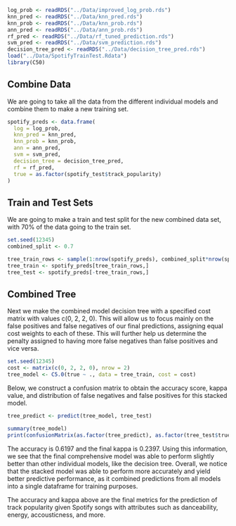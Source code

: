 ```r
log_prob <- readRDS("../Data/improved_log_prob.rds")
knn_pred <- readRDS("../Data/knn_pred.rds")
knn_prob <- readRDS("../Data/knn_prob.rds")
ann_pred <- readRDS("../Data/ann_prob.rds")
rf_pred <- readRDS("../Data/rf_tuned_prediction.rds")
svm_pred <- readRDS("../Data/svm_prediction.rds")
decision_tree_pred <- readRDS("../Data/decision_tree_pred.rds")
load("../Data/SpotifyTrainTest.Rdata")
library(C50)
```

## Combine Data

We are going to take all the data from the different individual models and combine them to make a new training set.
```r
spotify_preds <- data.frame(
  log = log_prob,
  knn_pred = knn_pred,
  knn_prob = knn_prob,
  ann = ann_pred,
  svm = svm_pred,
  decision_tree = decision_tree_pred,
  rf = rf_pred,
  true = as.factor(spotify_test$track_popularity)
)
```


## Train and Test Sets

We are going to make a train and test split for the new combined data set, with 70\% of the data going to the train set.
```r
set.seed(12345)
combined_split <- 0.7

tree_train_rows <- sample(1:nrow(spotify_preds), combined_split*nrow(spotify_preds))
tree_train <- spotify_preds[tree_train_rows,]
tree_test <- spotify_preds[-tree_train_rows,]
```

## Combined Tree
Next we make the combined model decision tree with a specified cost matrix with values c(0, 2, 2, 0). This will allow us to focus mainly on the false positives and false negatives of our final predictions, assigning equal cost weights to each of these. This will further help us determine the penalty assigned to having more false negatives than false positives and vice versa.

```r
set.seed(12345)
cost <- matrix(c(0, 2, 2, 0), nrow = 2)
tree_model <- C5.0(true ~ ., data = tree_train, cost = cost)
```

Below, we construct a confusion matrix to obtain the accuracy score, kappa value, and distribution of false negatives and false positives for this stacked model.
```r
tree_predict <- predict(tree_model, tree_test)

summary(tree_model)
print(confusionMatrix(as.factor(tree_predict), as.factor(tree_test$true), positive = "1"))
```

The accuracy is 0.6197 and the final kappa is 0.2397. Using this information, we see that the final comprehensive model was able to perform slightly better than other individual models, like the decision tree. Overall, we notice that the stacked model was able to perform more accurately and yield better predictive performance, as it combined predictions from all models into a single dataframe for training purposes.

The accuracy and kappa above are the final metrics for the prediction of track popularity given Spotify songs with attributes such as danceability, energy, accousticness, and more.


